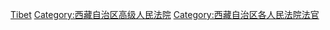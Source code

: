 [[Category:高级人民法院法官|Tibet]]
[[Category:西藏自治区高级人民法院|Category:西藏自治区高级人民法院]]
[[Category:西藏自治区各人民法院法官|Category:西藏自治区各人民法院法官]]